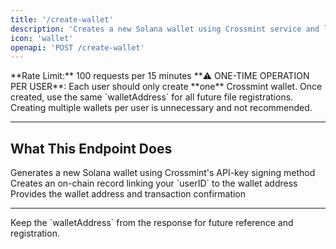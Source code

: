 ```yaml
---
title: '/create-wallet'
description: 'Creates a new Solana wallet using Crossmint service and links it to a user ID for easy management.'
icon: 'wallet'
openapi: 'POST /create-wallet'
---
```


<Info>
**Rate Limit:** 100 requests per 15 minutes
</Info>

<Warning>
**⚠️ ONE-TIME OPERATION PER USER**: Each user should only create **one** Crossmint wallet. Once created, use the same `walletAddress` for all future file registrations. Creating multiple wallets per user is unnecessary and not recommended.
</Warning>

---

## What This Endpoint Does

<Steps>
  <Step title="Creates Crossmint Wallet">
    Generates a new Solana wallet using Crossmint's API-key signing method
  </Step>
  <Step title="Stores User Relation">
    Creates an on-chain record linking your `userID` to the wallet address
  </Step>
  <Step title="Returns Details">
    Provides the wallet address and transaction confirmation
  </Step>
</Steps>

---

<Tip>
Keep the `walletAddress` from the response for future reference and registration.
</Tip>